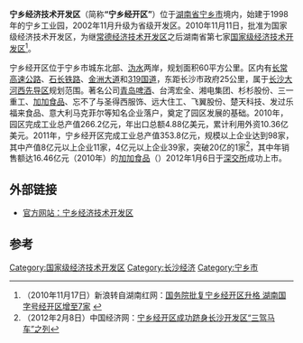 '''宁乡经济技术开发区'''（简称'''“宁乡经开区”'''）位于[[湖南省|湖南省]][[宁乡市|宁乡市]]境内，始建于1998年的宁乡工业园，2002年11月升级为省级开发区。2010年11月11日，批准为国家级经济技术开发区，为继[[常德经济技术开发区|常德经济技术开发区]]之后湖南省第七家[[国家级经济技术开发区|国家级经济技术开发区]]<ref>（2010年11月17日）新浪转自湖南红网：[http://news.sina.com.cn/o/2010-11-17/002518371985s.shtml 国务院批复宁乡经开区升格 湖南国字号经开区增至7家] {{Wayback|url=http://news.sina.com.cn/o/2010-11-17/002518371985s.shtml |date=20170412143535 }}</ref>。

宁乡经开区位于宁乡市城东北部、[[沩水|沩水]]两岸，规划面积60平方公里。区内有[[长张高速公路|长常高速公路]]、[[石长铁路|石长铁路]]、[[金洲大道|金洲大道]]和[[319国道|319国道]]，东距长沙市政府25公里，属于[[长沙大河西先导区|长沙大河西先导区]]规划范围。著名公司[[青岛啤酒|青岛啤酒]]、台湾宏全、湘电集团、杉杉股份、三一重工、[[加加食品集团股份有限公司|加加食品]]、忘不了与圣得西服饰、远大住工、飞翼股份、楚天科技、发过乐福来食品、意大利马克菲尔等知名企业落户，奠定了园区发展的基础。2010年，园区完成工业总产值266.2亿元，年出口总额4.88亿美元，累计利用外资10.36亿美元。2011年，宁乡经开区完成工业总产值353.8亿元，规模以上企业达到98家，其中产值8亿元以上企业11家，4亿元以上企业39家，突破20亿的1家<ref>（2012年2月8日）中国经济网：[http://kfq.ce.cn/kfqsy/yw/201202/08/t20120208_506305.shtml 宁乡经开区成功跻身长沙开发区“三驾马车”之列]{{dead link|date=2017年12月 |bot=InternetArchiveBot |fix-attempted=yes }}</ref>，其中年销售额达16.46亿元（2010年）的[[加加食品集团股份有限公司|加加食品]]（{{szse2|002650}}）2012年1月6日于[[深圳证券交易所|深交所]]成功上市。

== 外部链接 ==
* [https://web.archive.org/web/20120211053334/http://www.nxdz.gov.cn/ 官方网站：宁乡经济技术开发区]

==参考==
{{reflist}}

{{国家级经济技术开发区}}
[[Category:国家级经济技术开发区|Category:国家级经济技术开发区]]
[[Category:长沙经济|Category:长沙经济]]
[[Category:宁乡市|Category:宁乡市]]